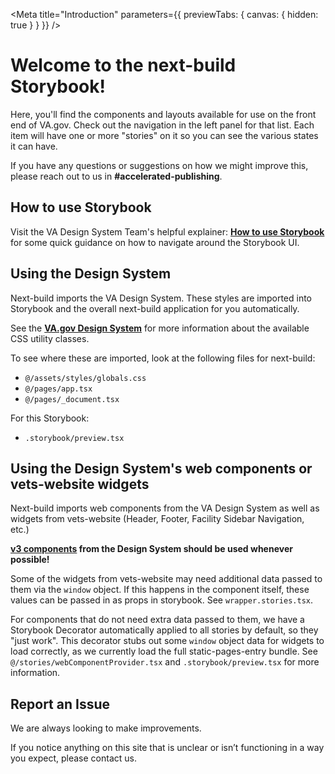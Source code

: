 
<Meta
  title="Introduction"
  parameters={{ previewTabs: { canvas: { hidden: true } } }}
/>

# Welcome to the next-build Storybook!

Here, you'll find the components and layouts available for use on the front end of VA.gov.
Check out the navigation in the left panel for that list.
Each item will have one or more "stories" on it so you can see the various states it can have.

If you have any questions or suggestions on how we might improve this, please
reach out to us in **#accelerated-publishing**.

## How to use Storybook

Visit the VA Design System Team's helpful explainer: **[How to use Storybook](https://design.va.gov/storybook/?path=/docs/about-how-to-use-storybook--page)** for some quick guidance on how to navigate
around the Storybook UI.


## Using the Design System
Next-build imports the VA Design System. These styles are imported into Storybook and the overall next-build application for you automatically.

See the **[VA.gov Design System](https://design.va.gov/foundation/)** for more information about the available CSS utility classes.

To see where these are imported, look at the following files for next-build:
- `@/assets/styles/globals.css`
- `@/pages/app.tsx`
- `@/pages/_document.tsx`

For this Storybook:
- `.storybook/preview.tsx`

## Using the Design System's web components or vets-website widgets
Next-build imports web components from the VA Design System as well as widgets from vets-website (Header, Footer, Facility Sidebar Navigation, etc.)

**[v3 components](https://design.va.gov/components/) from the Design System should be used whenever possible!**


Some of the widgets from vets-website may need additional data passed to them via the `window` object.
If this happens in the component itself, these values can be passed in as props in storybook. See `wrapper.stories.tsx`.

For components that do not need extra data passed to them, we have a Storybook Decorator automatically applied to all stories by default, so they "just work".
This decorator stubs out some `window` object data for widgets to load correctly, as we currently load the full static-pages-entry bundle.
See `@/stories/webComponentProvider.tsx` and `.storybook/preview.tsx` for more information.

## Report an Issue
We are always looking to make improvements.

If you notice anything on this site that is unclear or isn’t functioning in a way you expect, please contact us.
